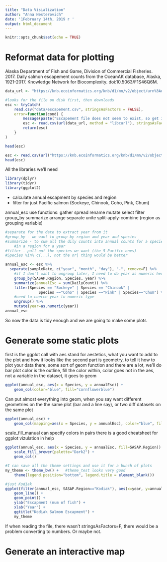 ```yaml
---
title: "Data Visialization"
author: "Anna Nesterovich"
date: '1February 14th, 2019 г '
output: html_document
---
```


```r
knitr::opts_chunk$set(echo = TRUE)
```

# Reformat data for plotting 

Alaska Department of Fish and Game, Division of Commercial Fisheries. 2017. Daily salmon escapement counts from the OceanAK database, Alaska, 1921-2017. Knowledge Network for Biocomplexity. doi:10.5063/F1S46Q6M.

```r
data_url <- "https://knb.ecoinformatics.org/knb/d1/mn/v2/object/urn%3Auuid%3Af119a05b-bbe7-4aea-93c6-85434dcb1c5e"

#looks for the file on disk first, then downloads
esc <- tryCatch(
    read.csv("data/escapement.csv", stringsAsFactors = FALSE),
    error=function(cond) {
        message(paste("Escapement file does not seem to exist, so get it from the KNB."))
        esc <- read.csv(url(data_url, method = "libcurl"), stringsAsFactors = FALSE)
        return(esc)
    }
)

head(esc)
```

```r
esc <- read.csv(url("https://knb.ecoinformatics.org/knb/d1/mn/v2/object/urn%3Auuid%3Af119a05b-bbe7-4aea-93c6-85434dcb1c5e", method="libcurl"), stringsAsFactors=F)
head(esc)
```

All the libraries we'll need 
```r
library(dplyr)
library(tidyr)
library(ggplot2)
```


* calculate annual escapment by species and region
* filter for just Pacific salmon (Sockeye, Chinook, Coho, Pink, Chum)

annual_esc
use functions:
gather
spread
rename
mutate
select
filter
group_by
summarize
arrange
separate
unite
split-apply-combine (region as grouping variable)

```r
#separate for the date to extract year from it
#group_by - we want to group by region and year and species
#summarize - to sum all the dily counts into annual counts for a species
    #in a region for a year
#filter - pull out the species we want (the 5 Pacific ones)
#Species %in% c(...), not the or| thing would be better

annual_esc <- esc %>% 
  separate(sampleDate, c("year", "month", "day"), "-", remove=F) %>% 
    #if I don't want to ungroup later, I need to do year as numeric here
    group_by(SASAP.Region, Species, year) %>% 
    summarize(annualEsc = sum(DailyCount)) %>% 
    filter(Species == "Sockeye" | Species == "Chinook" |
               Species =="Coho" | Species =="Pink" | Species=="Chum") %>% 
    #need to coerce year to numeric type
    ungroup() %>% 
    mutate(year=as.numeric(year))
annual_esc

```

So now the data is tidy enough and we are going to make some plots

# Generate some static plots
first is the ggplot call with aes stand for aestetics, what you want to add to the plot and how it looks like
the second part is geometry, to tell it how to plot your data there, some sort of geom function and there are a lot, we'll do bar plot
color is the outline, fill the color within, color goes not in the aes, not a variable in the dataset, it goes to geom
```r
ggplot(annual_esc, aes(x = Species, y = annualEsc)) +
    geom_col(color="blue", fill="cornflowerblue")
```

Can put almost everything into geom, when you say want different geometries on the the same plot (bar and a line say), or two diff datasets on the same plot
```r
ggplot(annual_esc) +
    geom_col(mapping=aes(x = Species, y = annualEsc), color="blue", fill="cornflowerblue")
```
scale_fill_manual can specify colors in pairs
there is a good cheatsheet for ggplot vizulation in help
```r
ggplot(annual_esc, aes(x = Species, y = annualEsc, fill=SASAP.Region)) +
    scale_fill_brewer(palette="Dark2") +
    geom_col()
```

```r
#I can save all the theme settings and use it for a bunch of plots
my_theme <- theme_bw() +   #theme_test looks very good
    theme(legend.position="bottom", legend.title = element_blank())
```


```r
#just Kodiak
ggplot(filter(annual_esc, SASAP.Region=="Kodiak"), aes(x=year, y=annualEsc, color=Species)) +
    geom_line() +
    geom_point() +
    ylab("Escapment (num of fish") +
    xlab("Year") +
    ggtitle("Kodiak Salmon Escapment") +
    my_theme
```
If when reading the file, there wasn't stringsAsFactors=F, there would be a problem converting to numbers. Or maybe not.

# Generate an interactive map
